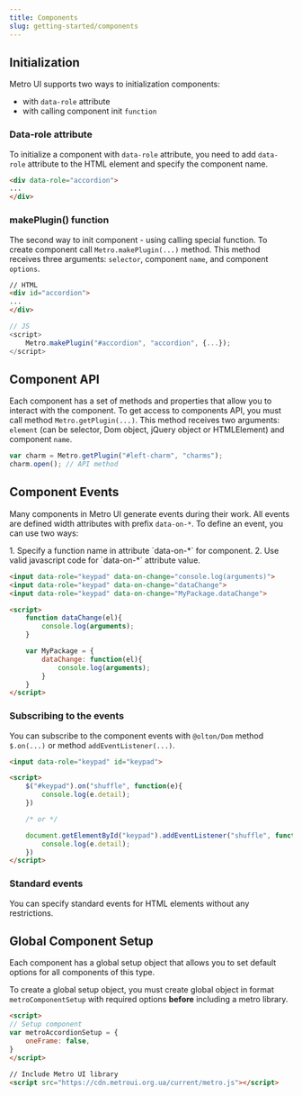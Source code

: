 ```yaml
---
title: Components
slug: getting-started/components
---
```



<Leader content="Metro UI has a large set of ready-to-use components!"/>

## Initialization

Metro UI supports two ways to initialization components: 

+ with `data-role` attribute
+ with calling component init `function`

### Data-role attribute

To initialize a component with `data-role` attribute, you need to add `data-role` attribute to the HTML element and specify the component name.

```html
<div data-role="accordion">
...
</div>
```

### makePlugin() function

The second way to init component - using calling special function. To create component call `Metro.makePlugin(...)` method. 
This method receives three arguments: `selector`, component `name`, and component `options`.

```html
// HTML
<div id="accordion">
...
</div>    
```
    
```javascript
// JS
<script>
    Metro.makePlugin("#accordion", "accordion", {...});
</script>
```

## Component API

Each component has a set of methods and properties that allow you to interact with the component.
To get access to components API, you must call method `Metro.getPlugin(...)`. This method receives two arguments: `element` (can be selector, Dom object, jQuery object or HTMLElement) and component `name`.

```javascript
var charm = Metro.getPlugin("#left-charm", "charms");
charm.open(); // API method
```

## Component Events

Many components in Metro UI generate events during their work. 
All events are defined width attributes with prefix `data-on-*`. 
To define an event, you can use two ways:

<Steps>
    1. Specify a function name in attribute `data-on-*` for component.
    2. Use valid javascript code for `data-on-*` attribute value.
</Steps>

```html
<input data-role="keypad" data-on-change="console.log(arguments)">
<input data-role="keypad" data-on-change="dataChange">
<input data-role="keypad" data-on-change="MyPackage.dataChange">

<script>
    function dataChange(el){
        console.log(arguments);
    }

    var MyPackage = {
        dataChange: function(el){
            console.log(arguments);
        }
    }
</script>
```

### Subscribing to the events

You can subscribe to the component events with `@olton/Dom` method `$.on(...)` or  method `addEventListener(...)`.

```html
<input data-role="keypad" id="keypad">

<script>
    $("#keypad").on("shuffle", function(e){
        console.log(e.detail);
    })

    /* or */

    document.getElementById("keypad").addEventListener("shuffle", function(e){
        console.log(e.detail);
    })
</script>
```

### Standard events

You can specify standard events for HTML elements without any restrictions.

## Global Component Setup

Each component has a global setup object that allows you to set default options for all components of this type.

To create a global setup object, you must create global object in format `metroComponentSetup` with required options **before** including a metro library.

```html
<script>
// Setup component
var metroAccordionSetup = {
    oneFrame: false,
}
</script>

// Include Metro UI library
<script src="https://cdn.metroui.org.ua/current/metro.js"></script>
```

